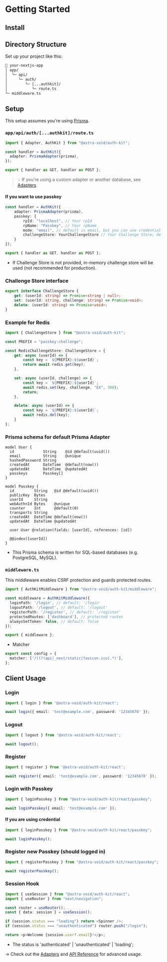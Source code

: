 
# Getting Started

## Install

<InstallTabs />

## Directory Structure

Set up your project like this:

```txt
📂 your-nextjs-app
│ app/
│  └─ api/
│     └─ auth/
│        └─ [...authkit]/
│           └─ route.ts
└─ middleware.ts
```

## Setup
This setup assumes you're using [Prisma](https://www.prisma.io/).

### `app/api/auth/[...authkit]/route.ts`

```ts
import { Adapter, AuthKit } from "@astra-void/auth-kit";

const handler = AuthKit({
  adapter: PrismaAdapter(prisma),
});

export { handler as GET, handler as POST };
```

> 💡 If you're using a custom adapter or another database, see [Adapters](/documentation/adapters/overview).

#### If you want to use passkey
```ts
const handler = AuthKit({
    adapter: PrismaAdapter(prisma),
    passkey: {
        rpId: "localhost", // Your rpId
        rpName: "Passkey", // Your rpName
        mode: "email", // default is email, but you can use credential
        challengeStore: YourChallengeStore // Your Challenge Store; default redis store will be provided next version.
    }
});

export { handler as GET, handler as POST };
```
+ If Challenge Store is not provided, in-memory challenge store will be used (not recommended for production).

### Challenge Store interface
```ts
export interface ChallengeStore {
    get: (userId: string) => Promise<string | null>;
    set: (userId: string, challenge: string) => Promise<void>;
    delete: (userId: string) => Promise<void>;
}
```

### Example for Redis
```ts
import { ChallengeStore } from "@astra-void/auth-kit";

const PREFIX = "passkey:challenge";

const RedisChallengeStore: ChallengeStore = {
    get: async (userId) => {
        const key = `${PREFIX}:${userId}`;
        return await redis.get(key);
    },

    set: async (userId, challenge) => {  
        const key = `${PREFIX}:${userId}`;
        await redis.set(key, challenge, "EX", 300);
        return;
    },

    delete: async (userId) => {
        const key = `${PREFIX}:${userId}`;
        await redis.del(key);
    }
};
```

### Prisma schema for default Prisma Adapter
```prisma
model User {
  id             String    @id @default(uuid())
  email          String    @unique
  hashedPassword String
  createdAt      DateTime  @default(now())
  updatedAt      DateTime  @updatedAt
  passkeys       Passkey[]
}

model Passkey {
  id         String   @id @default(uuid())
  publicKey  Bytes
  userId     String
  webAuthnId Bytes    @unique
  counter    Int      @default(0)
  transports String
  createdAt  DateTime @default(now())
  updatedAt  DateTime @updatedAt

  user User @relation(fields: [userId], references: [id])

  @@index([userId])
}
```
+ This Prisma schema is written for SQL-based databases (e.g. PostgreSQL, MySQL).

### `middleware.ts`

This middleware enables CSRF protection and guards protected routes.

```ts
import { AuthKitMiddleware } from "@astra-void/auth-kit/middleware";

const middleware = AuthKitMiddleware({
  loginPath: '/login', // default: '/login'
  logoutPath: '/logout', // default: '/logout'
  registerPath: '/register', // default: '/register'
  protectedRoutes: ['dashboard'], // protected routes
  alwaysSetToken: false, // default: false
});

export { middleware };
```
+ Matcher
```ts
export const config = {
  matcher: ['/((?!api|_next/static|favicon.ico).*)'],
};
```

## Client Usage

### Login 

```ts
import { login } from '@astra-void/auth-kit/react';

await login({ email: 'test@example.com', password: '12345678' });
```

### Logout

```ts
import { logout } from '@astra-void/auth-kit/react';

await logout();
```

### Register

```ts
import { register } from '@astra-void/auth-kit/react';

await register({ email: 'test@example.com', password: '12345678' });
```

### Login with Passkey
```ts
import { loginPasskey } from "@astra-void/auth-kit/react/passkey";

await loginPasskey({ email: 'test@example.com' });
```
#### If you are using credential
```ts
import { loginPasskey } from "@astra-void/auth-kit/react/passkey";

await loginPasskey();
```

### Register new Passkey (should logged in)
```ts
import { registerPasskey } from "@astra-void/auth-kit/react/passkey";

await registerPasskey();
```

### Session Hook

```ts
import { useSession } from "@astra-void/auth-kit/react";
import { useRouter } from "next/navigation";

const router = useRouter();
const { data: session } = useSession();

if (session.status === "loading") return <Spinner />;
if (session.status === "unauthenticated") router.push("/login");

return <p>Welcome {session.user?.email}!</p>;
```
+ The status is 'authenticated' | 'unauthenticated' | 'loading';

→ Check out the [Adapters](/documentation/adapters/overview) and [API Reference](../reference) for advanced usage.